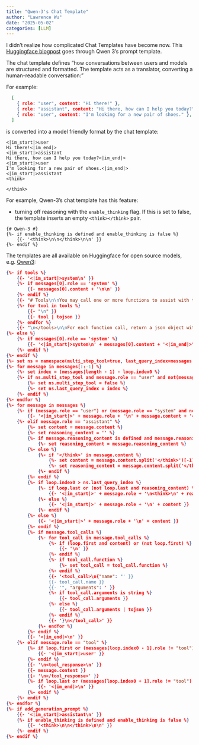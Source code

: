 ```yaml
---
title: "Qwen-3's Chat Template"
author: "Lawrence Wu"
date: "2025-05-02"
categories: [LLM]
---
```


I didn't realize how complicated Chat Templates have become now. This [Huggingface blogpost](https://huggingface.co/blog/qwen-3-chat-template-deep-dive) goes through Qwen 3's prompt template. 

The chat template defines "how conversations between users and models are structured and formatted. The template acts as a translator, converting a human-readable conversation:"

For example:
```json
  [
    { role: "user", content: "Hi there!" },
    { role: "assistant", content: "Hi there, how can I help you today?" },
    { role: "user", content: "I'm looking for a new pair of shoes." },
  ]
```

is converted into a model friendly format by the chat template:

```
<|im_start|>user
Hi there!<|im_end|>
<|im_start|>assistant
Hi there, how can I help you today?<|im_end|>
<|im_start|>user
I'm looking for a new pair of shoes.<|im_end|>
<|im_start|>assistant
<think>

</think>
```

For example, Qwen-3's chat template has this feature:

- turning off reasoning with the `enable_thinking` flag. If this is set to false, the template inserts an empty `<think></think>` pair.

```
{# Qwen-3 #}
{%- if enable_thinking is defined and enable_thinking is false %}
    {{- '<think>\n\n</think>\n\n' }}
{%- endif %}
```


The templates are all available on Huggingface for open source models, e.g. [Qwen3](https://huggingface.co/Qwen/Qwen3-235B-A22B?chat_template=default):

```json
{%- if tools %}
    {{- '<|im_start|>system\n' }}
    {%- if messages[0].role == 'system' %}
        {{- messages[0].content + '\n\n' }}
    {%- endif %}
    {{- "# Tools\n\nYou may call one or more functions to assist with the user query.\n\nYou are provided with function signatures within <tools></tools> XML tags:\n<tools>" }}
    {%- for tool in tools %}
        {{- "\n" }}
        {{- tool | tojson }}
    {%- endfor %}
    {{- "\n</tools>\n\nFor each function call, return a json object with function name and arguments within <tool_call></tool_call> XML tags:\n<tool_call>\n{\"name\": <function-name>, \"arguments\": <args-json-object>}\n</tool_call><|im_end|>\n" }}
{%- else %}
    {%- if messages[0].role == 'system' %}
        {{- '<|im_start|>system\n' + messages[0].content + '<|im_end|>\n' }}
    {%- endif %}
{%- endif %}
{%- set ns = namespace(multi_step_tool=true, last_query_index=messages|length - 1) %}
{%- for message in messages[::-1] %}
    {%- set index = (messages|length - 1) - loop.index0 %}
    {%- if ns.multi_step_tool and message.role == "user" and not(message.content.startswith('<tool_response>') and message.content.endswith('</tool_response>')) %}
        {%- set ns.multi_step_tool = false %}
        {%- set ns.last_query_index = index %}
    {%- endif %}
{%- endfor %}
{%- for message in messages %}
    {%- if (message.role == "user") or (message.role == "system" and not loop.first) %}
        {{- '<|im_start|>' + message.role + '\n' + message.content + '<|im_end|>' + '\n' }}
    {%- elif message.role == "assistant" %}
        {%- set content = message.content %}
        {%- set reasoning_content = '' %}
        {%- if message.reasoning_content is defined and message.reasoning_content is not none %}
            {%- set reasoning_content = message.reasoning_content %}
        {%- else %}
            {%- if '</think>' in message.content %}
                {%- set content = message.content.split('</think>')[-1].lstrip('\n') %}
                {%- set reasoning_content = message.content.split('</think>')[0].rstrip('\n').split('<think>')[-1].lstrip('\n') %}
            {%- endif %}
        {%- endif %}
        {%- if loop.index0 > ns.last_query_index %}
            {%- if loop.last or (not loop.last and reasoning_content) %}
                {{- '<|im_start|>' + message.role + '\n<think>\n' + reasoning_content.strip('\n') + '\n</think>\n\n' + content.lstrip('\n') }}
            {%- else %}
                {{- '<|im_start|>' + message.role + '\n' + content }}
            {%- endif %}
        {%- else %}
            {{- '<|im_start|>' + message.role + '\n' + content }}
        {%- endif %}
        {%- if message.tool_calls %}
            {%- for tool_call in message.tool_calls %}
                {%- if (loop.first and content) or (not loop.first) %}
                    {{- '\n' }}
                {%- endif %}
                {%- if tool_call.function %}
                    {%- set tool_call = tool_call.function %}
                {%- endif %}
                {{- '<tool_call>\n{"name": "' }}
                {{- tool_call.name }}
                {{- '", "arguments": ' }}
                {%- if tool_call.arguments is string %}
                    {{- tool_call.arguments }}
                {%- else %}
                    {{- tool_call.arguments | tojson }}
                {%- endif %}
                {{- '}\n</tool_call>' }}
            {%- endfor %}
        {%- endif %}
        {{- '<|im_end|>\n' }}
    {%- elif message.role == "tool" %}
        {%- if loop.first or (messages[loop.index0 - 1].role != "tool") %}
            {{- '<|im_start|>user' }}
        {%- endif %}
        {{- '\n<tool_response>\n' }}
        {{- message.content }}
        {{- '\n</tool_response>' }}
        {%- if loop.last or (messages[loop.index0 + 1].role != "tool") %}
            {{- '<|im_end|>\n' }}
        {%- endif %}
    {%- endif %}
{%- endfor %}
{%- if add_generation_prompt %}
    {{- '<|im_start|>assistant\n' }}
    {%- if enable_thinking is defined and enable_thinking is false %}
        {{- '<think>\n\n</think>\n\n' }}
    {%- endif %}
{%- endif %}
```